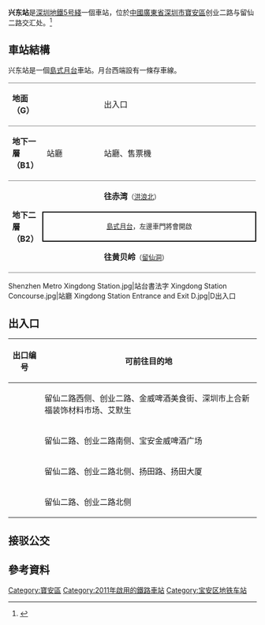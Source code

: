 {{noteTA
|G1=Transport
|1=高快巴士;
}}
{{Infobox station
|name = 兴东 
|image = Xingdong Station Platform.jpg 
|caption =  
|eng_name = Xingdong 
|borough = {{CHN}}[[廣東省|廣東省]][[深圳市|深圳市]][[寶安區|寶安區]]
|address = 创业二路与留仙二路交汇处
|coordinates={{coord|22|34|55|N|113|55|8|E|display=it|type:railwaystation}} 
|colour = 
|line = {{深圳地鐵|5|sl}} 
|platform = 2
|exits =  4
|hours = 
|station_hours =
|opened = 2011年6月22日
|services= {{Adjacent stations|system=Shenzhen Metro |line1=5|left1=留仙洞|right1=洪浪北|to-left1=黃貝嶺|to-right1=赤灣}}|
|type = 地下車站
|platformtype = [[島式月台|島式月台]]
|linecolour = {{深圳地铁色彩|5}}
|route_map = {{Routemap|inline=yes|legend=no|map=
\utSTRf!~MFADEg\utSTRg!~MFADEg\~~ ~~ ~~{{RoutemapRoute|Licon=U|{{站|洪浪北}}}}
utSTR!~utBS2l\utSTR!~utBS2c3
utSTR!~utSTR~L\utSTR!~utSTR~R
utSTR!~utBS2+l\utSTR!~utBS2+r
\utSTR+BSl\utSTR+BSr!~num1r\~~ ~~'''B2'''
utSTR+BSl!~num2l\utSTR+BSr
\utSTRf!~MFADEf\utSTRg!~MFADEf\~~ ~~ ~~{{RoutemapRoute|Licon=U|{{站|留仙洞}}}}
}}}}

'''兴东站'''是[[深圳地鐵|深圳地鐵]][[深圳地鐵5号綫|5号綫]]一個車站，位於[[中華人民共和國|中國]][[廣東省|廣東省]][[深圳市|深圳市]][[寶安區|寶安區]]创业二路与留仙二路交汇处。<ref>{{Cite web |url=http://www.szmc.net/cms/page?arg=guide_sitequery&xl=5&code=0508&ztsc=1580&zdjs=1581&zdck=1582&gjhc=1583&cy=1584&yl=1585&gw=1586 |title=存档副本 |accessdate=2011-08-17 |archive-date=2016-03-04 |archive-url=https://web.archive.org/web/20160304190930/http://www.szmc.net/cms/page?arg=guide_sitequery&xl=5&code=0508&ztsc=1580&zdjs=1581&zdck=1582&gjhc=1583&cy=1584&yl=1585&gw=1586 |dead-url=no }}</ref>

==車站結構==
兴东站是一個[[島式月台|島式月台]]車站。月台西端設有一條存車線。
{|cellspacing=0 cellpadding=3
|-
|style="border-top:solid 1px gray;border-bottom:solid 1px gray;" valign=top width=50|'''地面（G）'''
|style="border-top:solid 1px gray;border-bottom:solid 1px gray;" valign=top width=100|
|style="border-top:solid 1px gray;border-bottom:solid 1px gray;" valign=top width=300|出入口
|-
|style="border-top:solid 1px gray;border-bottom:solid 1px gray;" valign=top width=50|'''地下一層（B1）'''
|style="border-top:solid 1px gray;border-bottom:solid 1px gray;" valign=top width=100|站廳
|style="border-top:solid 1px gray;border-bottom:solid 1px gray;" valign=top width=300|站廳、售票機
|-
|style="border-bottom:solid 1px gray;" rowspan=3 valign=top|'''地下二層（B2）'''
|
|{{arrow|L}} '''{{深圳地鐵|5|c}}''' '''往赤湾'''<small>（[[洪浪北站|洪浪北]]）</small>
|-
|style="border-right:solid 2px black;border-left:solid 2px black;border-top:solid 2px black;border-bottom:solid 2px black;" colspan=2|<center><small>[[島式月台|島式月台]]，左邊車門將會開啟</small></center>
|-
|style="border-bottom:solid 1px gray;"|
|style="border-bottom:solid 1px gray;"|'''{{深圳地鐵|5|c}}''' '''往黄贝岭'''<small>（[[留仙洞站|留仙洞]]）</small> {{arrow|R}}
|}
<gallery>
Shenzhen Metro Xingdong Station.jpg|站台書法字
Xingdong Station Concourse.jpg|站廳
Xingdong Station Entrance and Exit D.jpg|D出入口
</gallery>

==出入口==
{|class="wikitable"
!出口编号 !! 可前往目的地
|-
| {{港铁出口|A}} || 留仙二路西侧、创业二路、金威啤酒美食街、深圳市上合新福装饰材料市场、艾默生
|-
| {{港铁出口|B}} || 留仙二路、创业二路南侧、宝安金威啤酒广场
|-
| {{港铁出口|C}} || 留仙二路、创业二路北侧、扬田路、扬田大厦
|-
| {{港铁出口|D}} || 留仙二路、创业二路北侧
|}
==接驳公交==
{{深圳公交巴士列表|车站名=兴东地铁站A口{{港铁出口|A}}|B631}}
{{深圳公交巴士列表|车站名=兴东地铁站{{港铁出口|B}}|605|613|866|M131|M182|M197|M395|M518|M560|M206|M376|M377|M378|M379|M382|M393|高峰107|高快33}}
{{深圳公交巴士列表|车站名=兴东地铁站{{港铁出口|C}}|M206|M376|M377|M378|M379|M382|M393|M395|M518|M560|M182|605|613|M131|M197|866|高峰107|高快33}}
{{深圳公交巴士列表|车站名=中粮创芯公园北|613|B904|M131|M182|M197|M206|M313|M376|M377|M378|M379|M382|M393|M395|M518|M522|M560}}
==參考資料==
<references />

{{深圳地鐵5號線車站}}
{{深圳地鐵車站列表|SZM}}

[[Category:寶安區|Category:寶安區]]
[[Category:2011年啟用的鐵路車站|Category:2011年啟用的鐵路車站]]
[[Category:宝安区地铁车站|Category:宝安区地铁车站]]
